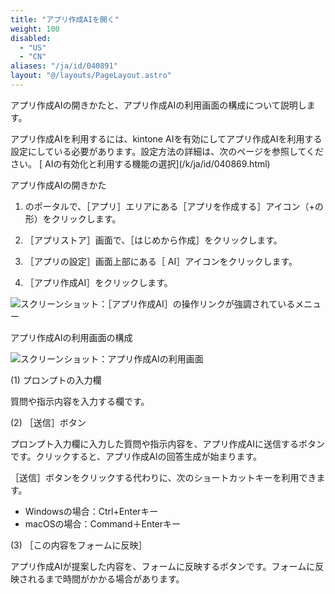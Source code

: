 ```yaml
---
title: "アプリ作成AIを開く"
weight: 100
disabled:
  - "US"
  - "CN"
aliases: "/ja/id/040891"
layout: "@/layouts/PageLayout.astro"
---
```



アプリ作成AIの開きかたと、アプリ作成AIの利用画面の構成について説明します。

<Note>
  アプリ作成AIを利用するには、kintone AIを有効にしてアプリ作成AIを利用する設定にしている必要があります。設定方法の詳細は、次のページを参照してください。  
  [<Kintone /> AIの有効化と利用する機能の選択](/k/ja/id/040869.html)
</Note>

<Heading level={2} id="enhance_usage_open_app_creation_10">アプリ作成AIの開きかた</Heading>

1. <Kintone />のポータルで、［アプリ］エリアにある［アプリを作成する］アイコン（+の形）をクリックします。

1. ［<Kintone />アプリストア］画面で、［はじめから作成］をクリックします。

1. ［アプリの設定］画面上部にある［<Kintone /> AI］アイコンをクリックします。

1. ［アプリ作成AI］をクリックします。  

<Img src="/k/kintone/img-ja/open_app_creation_01.png" alt="スクリーンショット：［アプリ作成AI］の操作リンクが強調されているメニュー" />


<Heading level={2} id="enhance_usage_open_app_creation_20">アプリ作成AIの利用画面の構成</Heading>

<Img src="/k/kintone/img-ja/open_app_creation_02.png" alt="スクリーンショット：アプリ作成AIの利用画面" />

<Heading level={3} id="enhance_usage_open_app_creation_2010">(1) プロンプトの入力欄</Heading>

質問や指示内容を入力する欄です。

<Heading level={3} id="enhance_usage_open_app_creation_2020">(2) ［送信］ボタン</Heading>

プロンプト入力欄に入力した質問や指示内容を、アプリ作成AIに送信するボタンです。クリックすると、アプリ作成AIの回答生成が始まります。

<Hint>
  ［送信］ボタンをクリックする代わりに、次のショートカットキーを利用できます。

  * Windowsの場合：Ctrl+Enterキー
  * macOSの場合：Command＋Enterキー
</Hint>

<Heading level={3} id="enhance_usage_open_app_creation_2030">(3) ［この内容をフォームに反映］</Heading>

アプリ作成AIが提案した内容を、フォームに反映するボタンです。フォームに反映されるまで時間がかかる場合があります。
